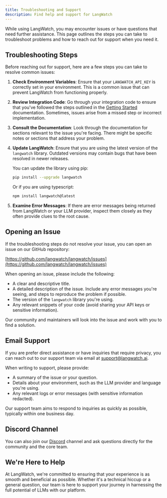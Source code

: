 ```yaml
---
title: Troubleshooting and Support
description: Find help and support for LangWatch
---
```


While using LangWatch, you may encounter issues or have questions that need further assistance. This page outlines the steps you can take to troubleshoot problems and how to reach out for support when you need it.

## Troubleshooting Steps

Before reaching out for support, here are a few steps you can take to resolve common issues:

1. **Check Environment Variables**: Ensure that your `LANGWATCH_API_KEY` is correctly set in your environment. This is a common issue that can prevent LangWatch from functioning properly.

2. **Review Integration Code**: Go through your integration code to ensure that you've followed the steps outlined in the [Getting Started](#) documentation. Sometimes, issues arise from a missed step or incorrect implementation.

3. **Consult the Documentation**: Look through the documentation for sections relevant to the issue you're facing. There might be specific notes or sections that address your problem.

4. **Update LangWatch**: Ensure that you are using the latest version of the `langwatch` library. Outdated versions may contain bugs that have been resolved in newer releases.

   You can update the library using pip:

   ```sh
   pip install --upgrade langwatch
   ```

   Or if you are using typescript:

   ```sh
   npm install langwatch@latest
   ```

5. **Examine Error Messages**: If there are error messages being returned from LangWatch or your LLM provider, inspect them closely as they often provide clues to the root cause.

## Opening an Issue

If the troubleshooting steps do not resolve your issue, you can open an issue on our GitHub repository:

[https://github.com/langwatch/langwatch/issues](https://github.com/langwatch/langwatch/issues)

When opening an issue, please include the following:

- A clear and descriptive title.
- A detailed description of the issue. Include any error messages you're seeing, and steps to reproduce the problem if possible.
- The version of the `langwatch` library you're using.
- Any relevant snippets of your code (avoid sharing your API keys or sensitive information).

Our community and maintainers will look into the issue and work with you to find a solution.

## Email Support

If you are prefer direct assistance or have inquiries that require privacy, you can reach out to our support team via email at support@langwatch.ai.

When writing to support, please provide:

- A summary of the issue or your question.
- Details about your environment, such as the LLM provider and language you're using.
- Any relevant logs or error messages (with sensitive information redacted).

Our support team aims to respond to inquiries as quickly as possible, typically within one business day.

## Discord Channel

You can also join our [Discord](https://discord.gg/kT4PhDS2gH) channel and ask questions directly for the community and the core team.

## We're Here to Help

At LangWatch, we're committed to ensuring that your experience is as smooth and beneficial as possible. Whether it's a technical hiccup or a general question, our team is here to support your journey in harnessing the full potential of LLMs with our platform.
